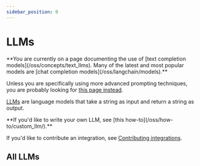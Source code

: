 ```yaml
---
sidebar_position: 0
---
```


# LLMs

<Warning>
**You are currently on a page documenting the use of [text completion models](/oss/concepts/text_llms). Many of the latest and most popular models are [chat completion models](/oss/langchain/models).**


Unless you are specifically using more advanced prompting techniques, you are probably looking for [this page instead](/oss/integrations/chat/).
</Warning>

[LLMs](/oss/concepts/text_llms) are language models that take a string as input and return a string as output.

<Info>
**If you'd like to write your own LLM, see [this how-to](/oss/how-to/custom_llm/).**

If you'd like to contribute an integration, see [Contributing integrations](/oss/contributing#add-a-new-integration).

</Info>

<CategoryTable category="llms" />

## All LLMs

<IndexTable />

